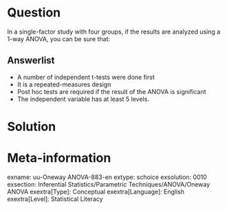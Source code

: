Question
========
In a single-factor study with four groups, if the results are analyzed using a 1-way ANOVA, you can be sure that:

Answerlist
----------
* A number of independent t-tests were done first
* It is a repeated-measures design
* Post hoc tests are required if the result of the ANOVA is significant
* The independent variable has at least 5 levels.


Solution
========

Meta-information
================
exname: uu-Oneway ANOVA-883-en
extype: schoice
exsolution: 0010
exsection: Inferential Statistics/Parametric Techniques/ANOVA/Oneway ANOVA
exextra[Type]: Conceptual
exextra[Language]: English
exextra[Level]: Statistical Literacy